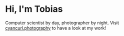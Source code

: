 # Hi, I'm Tobias

Computer scientist by day, photographer by night. Visit [cyancurl.photography](https://cyancurl.photography) to have a look at my work!

